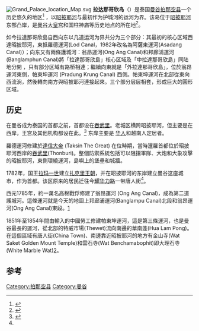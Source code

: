 [[File:Grand_Palace_location_Map.svg|thumb]]
'''拉达那哥欣岛'''（{{lang-th|เกาะรัตนโกสินทร์}}）是泰国[[曼谷|曼谷]][[拍那空县|拍那空县]]一个历史悠久的地区<ref>{{cite web|title=Bangkok Walking Tour: Rattanakosin Island|url=http://travel.nationalgeographic.com/travel/city-guides/bangkok-walking-tour-1/|publisher=National Geographic|accessdate=14 October 2012|archive-date=2017-11-21|archive-url=https://web.archive.org/web/20171121133155/http://travel.nationalgeographic.com/travel/city-guides/bangkok-walking-tour-1|dead-url=no}}</ref> ，以[[昭披耶河|昭披耶河]]与最初作为护城河的运河为界。该岛位于[[昭披耶河|昭披耶河]]东部凸岸，是[[曼谷大皇宫|曼谷大皇宫]]和国柱神庙等历史地点的所在地<ref name="TW">{{cite web|title=Rattanakosin Island|url=http://www.thaiwebsites.com/Provinces/rattanakosin.htmpublisher=Thai Websites|accessdate=14 October 2012}}{{Dead link|date=2018年6月 |bot=InternetArchiveBot |fix-attempted=no }}</ref>。

如今拉達那哥欣島自西向东以几道运河为界共分为三个部分：其最初的核心区域西達昭披耶河，東抵羅德運河(Lod Canal，1982年改名為阿薩東運河(Asadang Canal)）；向东又有兩條護城河：翁昂運河(Ong Ang Canal)和邦廊浦運河(Banglamphun Canal)將「拉達那哥欣島」核心区域及「中拉達那哥欣島」同陆地分開 ，只有部分区域有路桥相連；繼續向東就是「外拉達那哥欣島」，位於翁昂運河東側，帕東坤運河 (Pradung Krung Canal) 西側。帕東坤運河在北部從東向西流淌，然後轉向南方與昭披耶河連接起來。三个部分层层相套，形成巨大的圓形区域。

==历史==
在曼谷成为泰国的首都之前，首都设在[[吞武里|吞武里]]。老城区横跨昭披耶河，但主要是在西岸，王宫及其他机构都设在此。<ref>{{cite web|title=Rattanakosin Island Bangkok History & Tourist Attractions|url=http://www.thailandsworld.com/en/bangkok/rattanakosin-island-guide/index.cfm|publisher=Thailand's World|accessdate=14 October 2012|archive-url=https://web.archive.org/web/20171220141318/http://www.thailandsworld.com/en/bangkok/rattanakosin-island-guide/index.cfm|archive-date=2017-12-20|dead-url=yes}}</ref> 东岸主要是 [[华人|华人]]和越南人定居者。

羅德運河修建於[[達信大帝|達信大帝]] (Taksin The Great) 在位時期，當時暹羅首都位於昭披耶河西岸的[[吞武里|吞武里]](Thonburi)。整個防禦系統包括可以阻擋軍隊、大炮和大象攻擊的昭披耶河，東側環繞運河，島嶼上的堡壘和城牆。

1782年，国王[[拉玛一世|拉玛一世]]建立[[扎克里王朝|扎克里王朝]]，并在昭披耶河的东岸建立曼谷这座城市，作为首都。该区原来的居民迁往今[[耀华力路|耀华力路]]一带唐人街<ref name = "TW"/>。

西元1785年，約一萬名高棉戰俘修建了翁昂運河 (Ong Ang Canal)，成為第二道護城河。這條運河就是今天的地圖上邦廊浦運河(Banglampu Canal)北段和翁昂運河(Ong Ang Canal)東段。[https://web.archive.org/web/20150326024412/http://www.thailandsworld.com/cht/bangkok/rattanakosin-island-guide/index.cfm]

1851年至1854年間由輸入的中國勞工修建帕東坤運河，這是第三條運河，也是曼谷最長的運河，從北部的特威市場(Thewet)流向南邊的華南蓬(Hua Lam Pong)。在這個區域有唐人街(China Town)、南邊靠近昭披耶河的地方有金山寺(Wat Saket Golden Mount Temple)和雲石寺(Wat Benchamabophit)即大理石寺(White Marble Wat)[https://web.archive.org/web/20150326024412/http://www.thailandsworld.com/cht/bangkok/rattanakosin-island-guide/index.cfm]。

==参考==
{{reflist}}
{{coord|13|45||N|100|30||E|display=title|type:city}}

[[Category:拍那空县|Category:拍那空县]] 
[[Category:曼谷|Category:曼谷]]